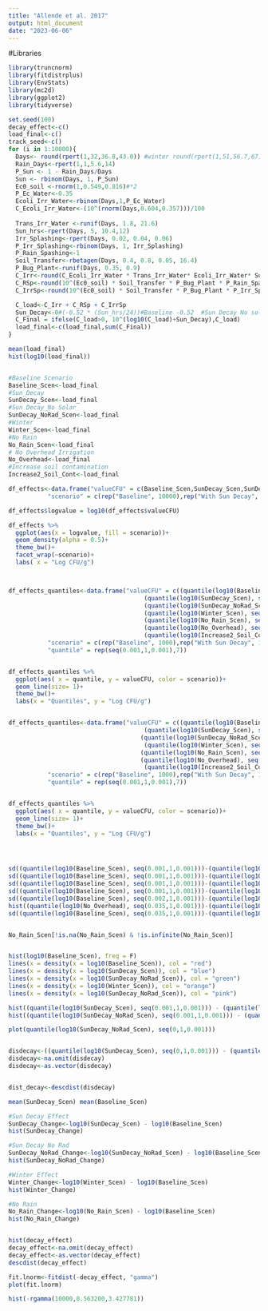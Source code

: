 ```yaml
---
title: "Allende et al. 2017"
output: html_document
date: "2023-06-06"
---
```


#Libraries
```r
library(truncnorm)
library(fitdistrplus)
library(EnvStats)
library(mc2d)
library(ggplot2)
library(tidyverse)
```


```r
set.seed(100)
decay_effect<-c()
load_final<-c()
track_seed<-c()
for (i in 1:10000){
  Days<- round(rpert(1,32,36.8,43.0)) #winter round(rpert(1,51,56.7,67)) #Baseline round(rpert(1,32,36.8,43.0))
  Rain_Days<-rpert(1,1,5.6,14) 
  P_Sun <- 1 - Rain_Days/Days
  Sun <- rbinom(Days, 1, P_Sun)
  Ec0_soil <-rnorm(1,0.549,0.816)#*2
  P_Ec_Water<-0.35
  Ecoli_Irr_Water<-rbinom(Days,1,P_Ec_Water)
  C_Ecoli_Irr_Water<-(10^(rnorm(Days,0.604,0.357)))/100
  
  Trans_Irr_Water <-runif(Days, 1.8, 21.6)
  Sun_hrs<-rpert(Days, 5, 10.4,12)
  Irr_Splashing<-rpert(Days, 0.02, 0.04, 0.06)
  P_Irr_Splashing<-rbinom(Days, 1, Irr_Splashing)
  P_Rain_Spashing<-1
  Soil_Transfer<-rbetagen(Days, 0.4, 0.8, 0.05, 16.4)
  P_Bug_Plant<-runif(Days, 0.35, 0.9)
  C_Irr<-round(C_Ecoli_Irr_Water * Trans_Irr_Water* Ecoli_Irr_Water* Sun)
  C_RSp<-round(10^(Ec0_soil) * Soil_Transfer * P_Bug_Plant * P_Rain_Spashing * (1- Sun)) 
  C_IrrSp<-round(10^(Ec0_soil) * Soil_Transfer * P_Bug_Plant * P_Irr_Splashing * Sun)

  C_load<-C_Irr + C_RSp + C_IrrSp
  Sun_Decay<-0#(-0.52 * (Sun_hrs/24))#Baseline -0.52  #Sun Decay No solar −0.18 #winter - 0.48
  C_Final = ifelse(C_load>0, 10^(log10(C_load)+Sun_Decay),C_load)
  load_final<-c(load_final,sum(C_Final))
}

mean(load_final)
hist(log10(load_final))


#Baseline Scenario
Baseline_Scen<-load_final
#Sun_Decay
SunDecay_Scen<-load_final
#Sun Decay_No Solar
SunDecay_NoRad_Scen<-load_final
#Winter
Winter_Scen<-load_final
#No Rain
No_Rain_Scen<-load_final
# No Overhead Irrigation
No_Overhead<-load_final
#Increase soil contamination
Increase2_Soil_Cont<-load_final

df_effects<-data.frame("valueCFU" = c(Baseline_Scen,SunDecay_Scen,SunDecay_NoRad_Scen,Winter_Scen,No_Rain_Scen,No_Overhead,Increase2_Soil_Cont),
           "scenario" = c(rep("Baseline", 10000),rep("With Sun Decay", 10000) ,rep("With Sun Decay Low Rad", 10000), rep("Winter", 10000), rep("No Rain", 10000),rep("No OVerhead", 10000), rep("2X soil cont", 10000)) )

df_effects$logvalue = log10(df_effects$valueCFU)

df_effects %>% 
  ggplot(aes(x = logvalue, fill = scenario))+
  geom_density(alpha = 0.5)+
  theme_bw()+
  facet_wrap(~scenario)+
  labs( x = "Log CFU/g")



df_effects_quantiles<-data.frame("valueCFU" = c((quantile(log10(Baseline_Scen), seq(0.001,1,0.001))),
                                      (quantile(log10(SunDecay_Scen), seq(0.001,1,0.001))),
                                      (quantile(log10(SunDecay_NoRad_Scen), seq(0.001,1,0.001))),
                                      (quantile(log10(Winter_Scen), seq(0.001,1,0.001))),
                                      (quantile(log10(No_Rain_Scen), seq(0.001,1,0.001))),
                                      (quantile(log10(No_Overhead), seq(0.001,1,0.001))),
                                      (quantile(log10(Increase2_Soil_Cont), seq(0.001,1,0.001)))),
           "scenario" = c(rep("Baseline", 1000),rep("With Sun Decay", 1000) ,rep("With Sun Decay Low Rad", 1000), rep("Winter", 1000), rep("No Rain", 1000),rep("No OVerhead", 1000), rep("2X soil cont", 1000)),
           "quantile" = rep(seq(0.001,1,0.001),7))


df_effects_quantiles %>% 
  ggplot(aes( x = quantile, y = valueCFU, color = scenario))+
  geom_line(size= 1)+
  theme_bw()+
  labs(x = "Quantiles", y = "Log CFU/g")


df_effects_quantiles<-data.frame("valueCFU" = c((quantile(log10(Baseline_Scen), seq(0.001,1,0.001)))-(quantile(log10(Baseline_Scen), seq(0.001,1,0.001))),
                                      (quantile(log10(SunDecay_Scen), seq(0.001,1,0.001)))-(quantile(log10(Baseline_Scen), seq(0.001,1,0.001))),
                                     (quantile(log10(SunDecay_NoRad_Scen), seq(0.001,1,0.001)))-(quantile(log10(Baseline_Scen), seq(0.001,1,0.001))),
                                      (quantile(log10(Winter_Scen), seq(0.001,1,0.001)))-(quantile(log10(Baseline_Scen), seq(0.001,1,0.001))),
                                     (quantile(log10(No_Rain_Scen), seq(0.001,1,0.001)))-(quantile(log10(Baseline_Scen), seq(0.001,1,0.001))),
                                     (quantile(log10(No_Overhead), seq(0.001,1,0.001)))-(quantile(log10(Baseline_Scen), seq(0.001,1,0.001))),
                                      (quantile(log10(Increase2_Soil_Cont), seq(0.001,1,0.001)))-(quantile(log10(Baseline_Scen), seq(0.001,1,0.001)))),
           "scenario" = c(rep("Baseline", 1000),rep("With Sun Decay", 1000) ,rep("With Sun Decay Low Rad", 1000), rep("Winter", 1000), rep("No Rain", 1000),rep("No OVerhead", 1000), rep("2X soil cont", 1000)),
           "quantile" = rep(seq(0.001,1,0.001),7))


df_effects_quantiles %>% 
  ggplot(aes( x = quantile, y = valueCFU, color = scenario))+
  geom_line(size= 1)+
  theme_bw()+
  labs(x = "Quantiles", y = "Log CFU/g")




sd((quantile(log10(Baseline_Scen), seq(0.001,1,0.001)))-(quantile(log10(Baseline_Scen), seq(0.001,1,0.001))))
sd((quantile(log10(Baseline_Scen), seq(0.001,1,0.001)))-(quantile(log10(SunDecay_Scen), seq(0.001,1,0.001))))
sd((quantile(log10(Baseline_Scen), seq(0.001,1,0.001)))-(quantile(log10(SunDecay_NoRad_Scen), seq(0.001,1,0.001))))
sd((quantile(log10(Baseline_Scen), seq(0.001,1,0.001)))-(quantile(log10(Winter_Scen), seq(0.001,1,0.001))))
sd((quantile(log10(Baseline_Scen), seq(0.002,1,0.001)))-(quantile(log10(No_Rain_Scen), seq(0.002,1,0.001))), na.rm = T)
hist((quantile(log10(No_Overhead), seq(0.035,1,0.001)))-(quantile(log10(Baseline_Scen), seq(0.035,1,0.001))), na.rm = T)
sd((quantile(log10(Baseline_Scen), seq(0.035,1,0.001)))-(quantile(log10(Increase2_Soil_Cont), seq(0.035,1,0.001))), na.rm = T)


No_Rain_Scen[!is.na(No_Rain_Scen) & !is.infinite(No_Rain_Scen)]


hist(log10(Baseline_Scen), freq = F)
lines(x = density(x = log10(Baseline_Scen)), col = "red")
lines(x = density(x = log10(SunDecay_Scen)), col = "blue")
lines(x = density(x = log10(SunDecay_NoRad_Scen)), col = "green")
lines(x = density(x = log10(Winter_Scen)), col = "orange")
lines(x = density(x = log10(SunDecay_NoRad_Scen)), col = "pink")

hist((quantile(log10(SunDecay_Scen), seq(0.001,1,0.001))) - (quantile(log10(Baseline_Scen), seq(0.001,1,0.001))), na.rm = T)
hist((quantile(log10(SunDecay_NoRad_Scen), seq(0.001,1,0.001))) - (quantile(log10(Baseline_Scen), seq(0.001,1,0.001))), na.rm = T)

plot(quantile(log10(SunDecay_NoRad_Scen), seq(0,1,0.001)))


disdecay<-((quantile(log10(SunDecay_Scen), seq(0,1,0.001))) - (quantile(log10(Baseline_Scen), seq(0,1,0.001))))
disdecay<-na.omit(disdecay)
disdecay<-as.vector(disdecay)


dist_decay<-descdist(disdecay)

mean(SunDecay_Scen) mean(Baseline_Scen)

#Sun Decay Effect
SunDecay_Change<-log10(SunDecay_Scen) - log10(Baseline_Scen)
hist(SunDecay_Change)

#Sun Decay No Rad
SunDecay_NoRad_Change<-log10(SunDecay_NoRad_Scen) - log10(Baseline_Scen)
hist(SunDecay_NoRad_Change)

#Winter Effect
Winter_Change<-log10(Winter_Scen) - log10(Baseline_Scen)
hist(Winter_Change)

#No Rain
No_Rain_Change<-log10(No_Rain_Scen) - log10(Baseline_Scen)
hist(No_Rain_Change)


hist(decay_effect)
decay_effect<-na.omit(decay_effect)
decay_effect<-as.vector(decay_effect)
descdist(decay_effect)

fit.lnorm<-fitdist(-decay_effect, "gamma")
plot(fit.lnorm)

hist(-rgamma(10000,0.563200,3.427781))
```

